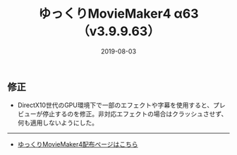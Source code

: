 ﻿---
title: ゆっくりMovieMaker4 α63 （v3.9.9.63）
date: 2019-08-03
tags: [YMM4,お知らせ]
---
## 修正
- DirectX10世代のGPU環境下で一部のエフェクトや字幕を使用すると、プレビューが停止するのを修正。非対応エフェクトの場合はクラッシュさせず、何も適用しないようにした。

---

- [ゆっくりMovieMaker4配布ページはこちら](/ymm4/)